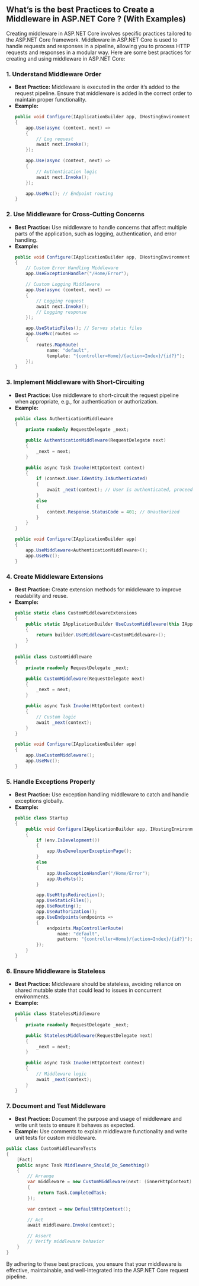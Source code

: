 ## What’s is the best Practices to Create a Middleware in ASP.NET Core ? (With Examples)
Creating middleware in ASP.NET Core involves specific practices tailored to the ASP.NET Core framework. Middleware in ASP.NET Core is used to handle requests and responses in a pipeline, allowing you to process HTTP requests and responses in a modular way. Here are some best practices for creating and using middleware in ASP.NET Core:

### 1. **Understand Middleware Order**
   - **Best Practice:** Middleware is executed in the order it’s added to the request pipeline. Ensure that middleware is added in the correct order to maintain proper functionality.
   - **Example:**
     ```csharp
     public void Configure(IApplicationBuilder app, IHostingEnvironment env)
     {
         app.Use(async (context, next) =>
         {
             // Log request
             await next.Invoke();
         });

         app.Use(async (context, next) =>
         {
             // Authentication logic
             await next.Invoke();
         });

         app.UseMvc(); // Endpoint routing
     }
     ```

### 2. **Use Middleware for Cross-Cutting Concerns**
   - **Best Practice:** Use middleware to handle concerns that affect multiple parts of the application, such as logging, authentication, and error handling.
   - **Example:**
     ```csharp
     public void Configure(IApplicationBuilder app, IHostingEnvironment env)
     {
         // Custom Error Handling Middleware
         app.UseExceptionHandler("/Home/Error");

         // Custom Logging Middleware
         app.Use(async (context, next) =>
         {
             // Logging request
             await next.Invoke();
             // Logging response
         });

         app.UseStaticFiles(); // Serves static files
         app.UseMvc(routes =>
         {
             routes.MapRoute(
                 name: "default",
                 template: "{controller=Home}/{action=Index}/{id?}");
         });
     }
     ```

### 3. **Implement Middleware with Short-Circuiting**
   - **Best Practice:** Use middleware to short-circuit the request pipeline when appropriate, e.g., for authentication or authorization.
   - **Example:**
     ```csharp
     public class AuthenticationMiddleware
     {
         private readonly RequestDelegate _next;

         public AuthenticationMiddleware(RequestDelegate next)
         {
             _next = next;
         }

         public async Task Invoke(HttpContext context)
         {
             if (context.User.Identity.IsAuthenticated)
             {
                 await _next(context); // User is authenticated, proceed
             }
             else
             {
                 context.Response.StatusCode = 401; // Unauthorized
             }
         }
     }

     public void Configure(IApplicationBuilder app)
     {
         app.UseMiddleware<AuthenticationMiddleware>();
         app.UseMvc();
     }
     ```

### 4. **Create Middleware Extensions**
   - **Best Practice:** Create extension methods for middleware to improve readability and reuse.
   - **Example:**
     ```csharp
     public static class CustomMiddlewareExtensions
     {
         public static IApplicationBuilder UseCustomMiddleware(this IApplicationBuilder builder)
         {
             return builder.UseMiddleware<CustomMiddleware>();
         }
     }

     public class CustomMiddleware
     {
         private readonly RequestDelegate _next;

         public CustomMiddleware(RequestDelegate next)
         {
             _next = next;
         }

         public async Task Invoke(HttpContext context)
         {
             // Custom logic
             await _next(context);
         }
     }

     public void Configure(IApplicationBuilder app)
     {
         app.UseCustomMiddleware();
         app.UseMvc();
     }
     ```

### 5. **Handle Exceptions Properly**
   - **Best Practice:** Use exception handling middleware to catch and handle exceptions globally.
   - **Example:**
     ```csharp
     public class Startup
     {
         public void Configure(IApplicationBuilder app, IHostingEnvironment env)
         {
             if (env.IsDevelopment())
             {
                 app.UseDeveloperExceptionPage();
             }
             else
             {
                 app.UseExceptionHandler("/Home/Error");
                 app.UseHsts();
             }

             app.UseHttpsRedirection();
             app.UseStaticFiles();
             app.UseRouting();
             app.UseAuthorization();
             app.UseEndpoints(endpoints =>
             {
                 endpoints.MapControllerRoute(
                     name: "default",
                     pattern: "{controller=Home}/{action=Index}/{id?}");
             });
         }
     }
     ```

### 6. **Ensure Middleware is Stateless**
   - **Best Practice:** Middleware should be stateless, avoiding reliance on shared mutable state that could lead to issues in concurrent environments.
   - **Example:**
     ```csharp
     public class StatelessMiddleware
     {
         private readonly RequestDelegate _next;

         public StatelessMiddleware(RequestDelegate next)
         {
             _next = next;
         }

         public async Task Invoke(HttpContext context)
         {
             // Middleware logic
             await _next(context);
         }
     }
     ```

### 7. **Document and Test Middleware**
   - **Best Practice:** Document the purpose and usage of middleware and write unit tests to ensure it behaves as expected.
   - **Example:** Use comments to explain middleware functionality and write unit tests for custom middleware.

   ```csharp
   public class CustomMiddlewareTests
   {
       [Fact]
       public async Task Middleware_Should_Do_Something()
       {
           // Arrange
           var middleware = new CustomMiddleware(next: (innerHttpContext) =>
           {
               return Task.CompletedTask;
           });

           var context = new DefaultHttpContext();

           // Act
           await middleware.Invoke(context);

           // Assert
           // Verify middleware behavior
       }
   }
   ```

By adhering to these best practices, you ensure that your middleware is effective, maintainable, and well-integrated into the ASP.NET Core request pipeline.